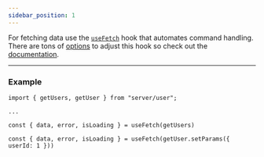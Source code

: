 ```yaml
---
sidebar_position: 1
---
```


For fetching data use the [`useFetch`](/docs/React/useFetch) hook that automates command handling. There are tons of
[options](/docs/React/useFetch#options) to adjust this hook so check out the [documentation](/docs/React/useFetch).

---

### Example

```tsx
import { getUsers, getUser } from "server/user";

...

const { data, error, isLoading } = useFetch(getUsers)

const { data, error, isLoading } = useFetch(getUser.setParams({ userId: 1 }))

```
